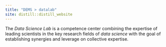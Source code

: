 ```yaml
---
title: "DEMS > datalab"
site: distill::distill_website
---
```


The *Data Science Lab* is a competence center combining the expertise of leading scientists in the key research fields of *data science* with the goal of establishing synergies and leverage on collective expertise. 

